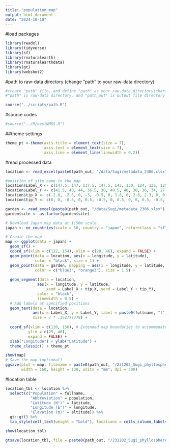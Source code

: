 ```yaml
---
title: "population_map"
output: html_document
date: "2024-10-10"
---
```


#load packages

```r
library(readxl)
library(tidyverse)
library(sf)
library(rnaturalearth)
library(rnaturalearthdata)
library(gt)
library(webshot2)
```

#path to raw-data directory (change "path" to your raw-data directory)

```r
#create "path" file, and define "path" as your raw-data directory(character vector) in the file
#"path" is raw-data directory, and "path_out" is output file directory

source("../scripts/path.R")
```

#source codes

```r
#source("../R/bestNMDS.R")
```

##theme settings

```r
theme_pt <-theme(axis.title = element_text(size = 7),
                 axis.text = element_text(size = 7),
                 axis.line = element_line(linewidth = 0.2))
```

#read processed data

```r
location <- read_excel(paste0(path_out, "/data/Sugi/metadata_2306.xlsx"), sheet = "location")

#position of site name in the map
location$Label_X <- c(147.5, 147, 137.5, 147.5, 143, 130, 124, 136, 125, 124, 130.5, 134, 131.5, 145.5)
location$Label_Y <- c(41.5, 40, 44, 36.5, 30, 40.5, 40, 30, 36, 34, 27.5, 43, 42, 32)
location$tip_X <- c(-2.8, -2.5, 0, -3, -0.5, 0, 1.8, 0, 2.8, 2.3, 0, 0, 0, -0.5)
location$tip_Y <- c(0, 0, -0.5, 0, 0.5, -0.5, 0, 0.5, 0, 0, 0.5, -0.5, -0.5, 0.5)

garden <- read_excel(paste0(path_out, "/data/Sugi/metadata_2306.xlsx"), sheet = "common_garden")
garden$site <- as.factor(garden$site)
```

```r
# Download Japan map data at 1:50m scale
japan <- ne_countries(scale = 50, country = "japan", returnclass = "sf")

# Create the map
map <- ggplot(data = japan) +
  geom_sf() +
  coord_sf(xlim = c(122, 154), ylim = c(20, 46), expand = FALSE) +
  geom_point(data = location, aes(x = longitude, y = latitude), 
             color = "black", size = 1) +
  geom_point(data = garden, mapping = aes(x = longitude, y = latitude, color = site), 
             color = c("blue3", "orange3"), size = 1.5) +
  
  geom_segment(data = location,
              aes(x = longitude, y = latitude,
                  xend = Label_X + tip_X, yend = Label_Y + tip_Y),
              color = "black",
              linewidth = 0.5) +
  # Add labels at specified positions
  geom_text(data = location,
            aes(x = Label_X, y = Label_Y, label = paste0(fullname, "(", population, ")")),
            size = 7 * .352777778) +
  
  coord_sf(xlim = c(120, 156), # Extended map boundaries to accommodate labels
          ylim = c(25, 46), 
          expand = FALSE) +
  xlab("Longitude") + ylab("Latitude") +
  theme_classic() + theme_pt

show(map)
# Save the map (optional)
ggsave(plot = map, filename = paste0(path_out, "/231202_Sugi_phyllosphere_June_16S/figures/population_map.png"), 
       width = 160, height = 130, units = "mm", dpi = 300)
```

#location table

```r
location_tbl <- location %>%
  select(c("Population" = fullname,
           "Abbreviation" = population,
           "Latitude (N°)" = latitude,
           "Longitude (E°)" = longitude,
           "Elevation (m)" = altitude)) %>%
  gt::gt() %>%
  tab_style(cell_text(weight = "bold"), locations = cells_column_labels(columns = everything()))

show(location_tbl)

gtsave(location_tbl, file = paste0(path_out, "/231202_Sugi_phyllosphere_June_16S/export/location_pop.png"))
```

